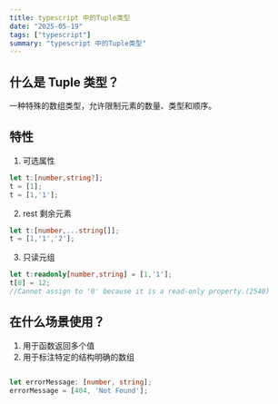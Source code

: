 ```yaml
---
title: typescript 中的Tuple类型
date: "2025-05-19"
tags: ["typescript"]
summary: "typescript 中的Tuple类型"
---
```




## 什么是 Tuple 类型？
一种特殊的数组类型，允许限制元素的数量、类型和顺序。

## 特性
1. 可选属性

```typescript
let t:[number,string?];
t = [1];
t = [1,'1'];
```
2. rest 剩余元素
```typescript
let t:[number,...string[]];
t = [1,'1','2'];
```
3. 只读元组
```typescript
let t:readonly[number,string] = [1,'1'];
t[0] = 12;
//Cannot assign to '0' because it is a read-only property.(2540)
```

## 在什么场景使用？
1. 用于函数返回多个值
2. 用于标注特定的结构明确的数组

``` typescript

let errorMessage: [number, string];
errorMessage = [404, 'Not Found'];

```

